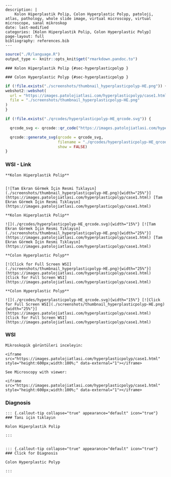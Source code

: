

```comment
---
description: |
    Kolon Hiperplastik Polip, Colon Hyperplastic Polyp, patoloji, atlas, pathology, whole slide image, virtual microscopy, virtual microscope, sanal mikroskop
date: last-modified
categories: [Kolon Hiperplastik Polip, Colon Hyperplastic Polyp]
page-layout: full
bibliography: references.bib
---
```



```r
source("./R/language.R")
output_type <- knitr::opts_knit$get("rmarkdown.pandoc.to")
```


```asis
### Kolon Hiperplastik Polip {#sec-hyperplasticpolyp }
```


```asis
### Colon Hyperplastic Polyp {#sec-hyperplasticpolyp }
```






```r
if (!file.exists("./screenshots/thumbnail_hyperplasticpolyp-HE.png")) {
webshot2::webshot(
  url = "https://images.patolojiatlasi.com/hyperplasticpolyp/case1.html",
  file = "./screenshots/thumbnail_hyperplasticpolyp-HE.png"
)
}
```



```r
if (!file.exists("./qrcodes/hyperplasticpolyp-HE_qrcode.svg")) {

  qrcode_svg <- qrcode::qr_code("https://images.patolojiatlasi.com/hyperplasticpolyp/case1.html")

  qrcode::generate_svg(qrcode = qrcode_svg,
                       filename = "./qrcodes/hyperplasticpolyp-HE_qrcode.svg",
                       show = FALSE)
}
```







::::: panel-tabset


### WSI - Link








:::: {.content-hidden when-format="pdf"}


```asis

**Kolon Hiperplastik Polip**


[![Tam Ekran Görmek İçin Resmi Tıklayın](./screenshots/thumbnail_hyperplasticpolyp-HE.png){width="25%"}](https://images.patolojiatlasi.com/hyperplasticpolyp/case1.html) [Tam Ekran Görmek İçin Resmi Tıklayın](https://images.patolojiatlasi.com/hyperplasticpolyp/case1.html)

```

::::


:::: {.content-visible when-format="pdf"}

```asis

**Kolon Hiperplastik Polip**

![](./qrcodes/hyperplasticpolyp-HE_qrcode.svg){width="15%"} [![Tam Ekran Görmek İçin Resmi Tıklayın](./screenshots/thumbnail_hyperplasticpolyp-HE.png){width="25%"}](https://images.patolojiatlasi.com/hyperplasticpolyp/case1.html) [Tam Ekran Görmek İçin Resmi Tıklayın](https://images.patolojiatlasi.com/hyperplasticpolyp/case1.html)

```



::::




:::: {.content-hidden when-format="pdf"}


```asis

**Colon Hyperplastic Polyp**

[![Click for Full Screen WSI](./screenshots/thumbnail_hyperplasticpolyp-HE.png){width="25%"}](https://images.patolojiatlasi.com/hyperplasticpolyp/case1.html) [Click for Full Screen WSI](https://images.patolojiatlasi.com/hyperplasticpolyp/case1.html)

```

::::


:::: {.content-visible when-format="pdf"}

```asis

**Colon Hyperplastic Polyp**

![](./qrcodes/hyperplasticpolyp-HE_qrcode.svg){width="15%"} [![Click for Full Screen WSI](./screenshots/thumbnail_hyperplasticpolyp-HE.png){width="25%"}](https://images.patolojiatlasi.com/hyperplasticpolyp/case1.html) [Click for Full Screen WSI](https://images.patolojiatlasi.com/hyperplasticpolyp/case1.html)

```


::::







### WSI








```asis
Mikroskopik görüntüleri inceleyin:

<iframe src="https://images.patolojiatlasi.com/hyperplasticpolyp/case1.html" style="height:600px;width:100%;" data-external="1"></iframe>

```





```asis

See Microscopy with viewer:

<iframe src="https://images.patolojiatlasi.com/hyperplasticpolyp/case1.html" style="height:600px;width:100%;" data-external="1"></iframe>

```





### Diagnosis


```asis


::: {.callout-tip collapse="true" appearance="default" icon="true"}
### Tanı için tıklayın

Kolon Hiperplastik Polip

:::


```


```asis


::: {.callout-tip collapse="true" appearance="default" icon="true"}
### Click for Diagnosis

Colon Hyperplastic Polyp

:::

```









:::::



